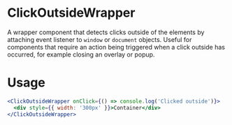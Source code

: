 
<Meta title="MDX|ClickOutsideWrapper" component={ClickOutsideWrapper} />

# ClickOutsideWrapper

A wrapper component that detects clicks outside of the elements by attaching event listener to `window` or `document` objects.
Useful for components that require an action being triggered when a click outside has occurred, for example closing an overlay or popup.

# Usage

```jsx
<ClickOutsideWrapper onClick={() => console.log('Clicked outside')}>
  <div style={{ width: '300px' }}>Container</div>
</ClickOutsideWrapper>
```

<ArgsTypes of={ClickOutsideWrapper} />
